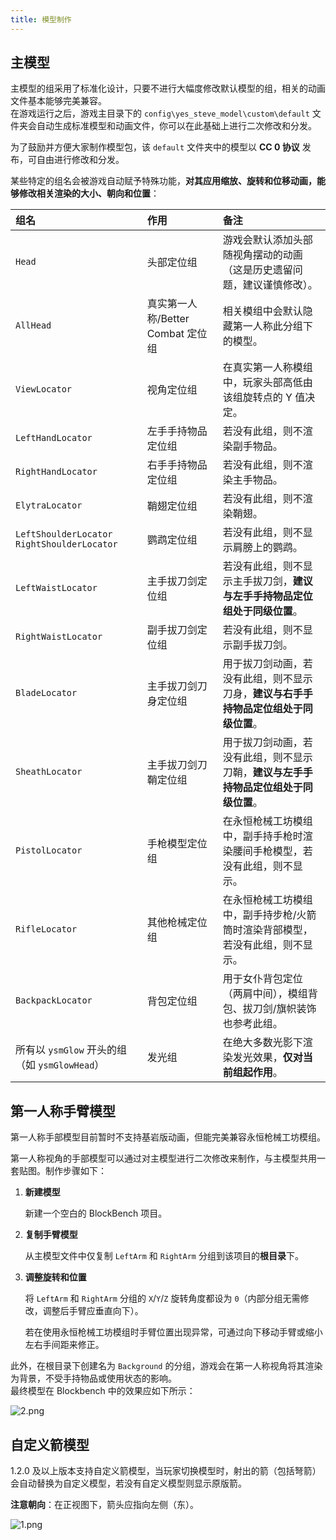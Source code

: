 ```yaml
---
title: 模型制作
---
```



## 主模型

主模型的组采用了标准化设计，只要不进行大幅度修改默认模型的组，相关的动画文件基本能够完美兼容。  
在游戏运行之后，游戏主目录下的 `config\yes_steve_model\custom\default` 文件夹会自动生成标准模型和动画文件，你可以在此基础上进行二次修改和分发。

<Aside type="tip">

为了鼓励并方便大家制作模型包，该 `default` 文件夹中的模型以 **CC 0 协议**
发布，可自由进行修改和分发。

</Aside>

某些特定的组名会被游戏自动赋予特殊功能，**对其应用缩放、旋转和位移动画，能够修改相关渲染的大小、朝向和位置**：

| 组名                                                           | 作用                              | 备注                                                                                 |
| :------------------------------------------------------------- | :-------------------------------- | :----------------------------------------------------------------------------------- |
| `Head`                                                         | 头部定位组                        | 游戏会默认添加头部随视角摆动的动画（这是历史遗留问题，建议谨慎修改）。               |
| `AllHead`                                                      | 真实第一人称/Better Combat 定位组 | 相关模组中会默认隐藏第一人称此分组下的模型。                                         |
| `ViewLocator`                                                  | 视角定位组                        | 在真实第一人称模组中，玩家头部高低由该组旋转点的 Y 值决定。                          |
| `LeftHandLocator`                                              | 左手手持物品定位组                | 若没有此组，则不渲染副手物品。                                                       |
| `RightHandLocator`                                             | 右手手持物品定位组                | 若没有此组，则不渲染主手物品。                                                       |
| `ElytraLocator`                                                | 鞘翅定位组                        | 若没有此组，则不渲染鞘翅。                                                           |
| `LeftShoulderLocator` `RightShoulderLocator`                   | 鹦鹉定位组                        | 若没有此组，则不显示肩膀上的鹦鹉。                                                   |
| `LeftWaistLocator`                                             | 主手拔刀剑定位组                  | 若没有此组，则不显示主手拔刀剑，**建议与左手手持物品定位组处于同级位置**。           |
| `RightWaistLocator`                                            | 副手拔刀剑定位组                  | 若没有此组，则不显示副手拔刀剑。                                                     |
| `BladeLocator` <Badge variant="success" text="2.3.0 新增"/>    | 主手拔刀剑刀身定位组              | 用于拔刀剑动画，若没有此组，则不显示刀身，**建议与右手手持物品定位组处于同级位置**。 |
| `SheathLocator` <Badge variant="success" text="2.3.0 新增"/>   | 主手拔刀剑刀鞘定位组              | 用于拔刀剑动画，若没有此组，则不显示刀鞘，**建议与左手手持物品定位组处于同级位置**。 |
| `PistolLocator`                                                | 手枪模型定位组                    | 在永恒枪械工坊模组中，副手持手枪时渲染腰间手枪模型，若没有此组，则不显示。           |
| `RifleLocator`                                                 | 其他枪械定位组                    | 在永恒枪械工坊模组中，副手持步枪/火箭筒时渲染背部模型，若没有此组，则不显示。        |
| `BackpackLocator` <Badge variant="success" text="2.4.0 新增"/> | 背包定位组                        | 用于女仆背包定位（两肩中间），模组背包、拔刀剑/旗帜装饰也参考此组。                  |
| 所有以 `ysmGlow` 开头的组（如 `ysmGlowHead`）                  | 发光组                            | 在绝大多数光影下渲染发光效果，**仅对当前组起作用**。                                 |

<ImageCard
  src="https://s2.loli.net/2023/06/25/OQY3GPnWrHCBpzw.png"
  title="添加光影后的发光效果"
  href="/"
/>

## 第一人称手臂模型

<Aside type="tip">

第一人称手部模型目前暂时不支持基岩版动画，但能完美兼容永恒枪械工坊模组。

</Aside>

第一人称视角的手部模型可以通过对主模型进行二次修改来制作，与主模型共用一套贴图。制作步骤如下：

<Steps>

1. **新建模型**

   新建一个空白的 BlockBench 项目。

2. **复制手臂模型**

   从主模型文件中仅复制 `LeftArm` 和 `RightArm` 分组到该项目的**根目录**下。

3. **调整旋转和位置**

   将 `LeftArm` 和 `RightArm` 分组的 `X`/`Y`/`Z` 旋转角度都设为 `0`（内部分组无需修改，调整后手臂应垂直向下）。

   <Aside type="tip">

   若在使用永恒枪械工坊模组时手臂位置出现异常，可通过向下移动手臂或缩小左右手间距来修正。

   </Aside>

</Steps>

此外，在根目录下创建名为 `Background` 的分组，游戏会在第一人称视角将其渲染为背景，不受手持物品或使用状态的影响。  
最终模型在 Blockbench 中的效果应如下所示：

![2.png](https://s2.loli.net/2023/02/11/yLC1siW2aFvStXE.png)

## 自定义箭模型

1.2.0 及以上版本支持自定义箭模型，当玩家切换模型时，射出的箭（包括弩箭）会自动替换为自定义模型，若没有自定义模型则显示原版箭。

**注意朝向**：在正视图下，箭头应指向左侧（东）。

![1.png](https://s2.loli.net/2025/01/28/5cCrIML7kpTRBW8.png)
